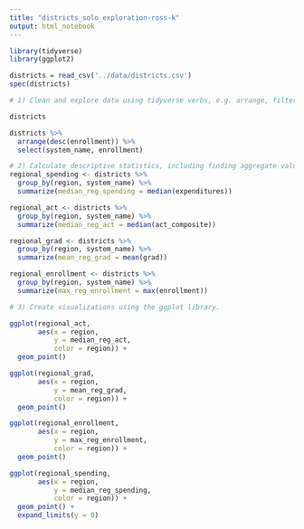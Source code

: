```yaml
---
title: "districts_solo_exploration-ross-k"
output: html_notebook
---
```


```r
library(tidyverse)
library(ggplot2)
```
```r
districts = read_csv('../data/districts.csv')
spec(districts)
```

```r
# 1) Clean and explore data using tidyverse verbs, e.g. arrange, filter, mutate, and select.
```

```r
districts
```
```r
districts %>% 
  arrange(desc(enrollment)) %>% 
  select(system_name, enrollment)
```


```r
# 2) Calculate descriptive statistics, including finding aggregate values by group.
regional_spending <- districts %>% 
  group_by(region, system_name) %>% 
  summarize(median_reg_spending = median(expenditures))

regional_act <- districts %>% 
  group_by(region, system_name) %>% 
  summarize(median_reg_act = median(act_composite)) 

regional_grad <- districts %>% 
  group_by(region, system_name) %>% 
  summarize(mean_reg_grad = mean(grad)) 

regional_enrollment <- districts %>% 
  group_by(region, system_name) %>% 
  summarize(max_reg_enrollment = max(enrollment))
```
```r
# 3) Create visualizations using the ggplot library.

ggplot(regional_act,
       aes(x = region,
           y = median_reg_act,
           color = region)) +
  geom_point()
```
```r
ggplot(regional_grad,
       aes(x = region,
           y = mean_reg_grad,
           color = region)) +
  geom_point()
```
```r
ggplot(regional_enrollment,
       aes(x = region,
           y = max_reg_enrollment,
           color = region)) +
  geom_point()
```
```r
ggplot(regional_spending,
       aes(x = region,
           y = median_reg_spending,
           color = region)) +
  geom_point() +
  expand_limits(y = 0)
```

